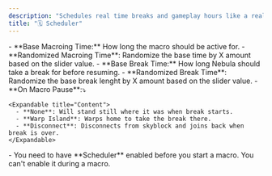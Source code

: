 ```yaml
---
description: "Schedules real time breaks and gameplay hours like a real player would."
title: "🗓️ Scheduler"
---
```


<Accordion title="General" icon="sparkles">
  - **Base Macroing Time:** How long the macro should be active for.
  - **Randomized Macroing Time**: Randomize the base time by X amount based on the slider value.
  - **Base Break Time:** How long Nebula should take a break for before resuming.
  - **Randomized Break Time**: Randomize the base break lenght by X amount based on the slider value.
  - **On Macro Pause**:⤵

    <Expandable title="Content">
      - **None**: Will stand still where it was when break starts.
      - **Warp Island**: Warps home to take the break there.
      - **Disconnect**: Disconnects from skyblock and joins back when break is over.
    </Expandable>
</Accordion>

<Accordion title="Usage Notes" icon="sparkles">
  - You need to have **Scheduler** enabled before you start a macro. You can't enable it during a macro.
</Accordion>